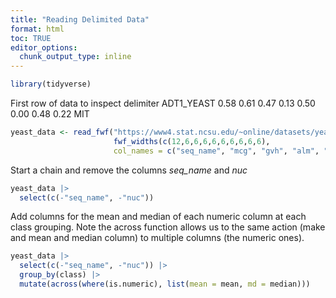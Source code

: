 ```yaml
---
title: "Reading Delimited Data"
format: html
toc: TRUE
editor_options: 
  chunk_output_type: inline
---
```


```r
library(tidyverse)
```

First row of data to inspect delimiter ADT1_YEAST 0.58 0.61 0.47 0.13 0.50 0.00 0.48 0.22 MIT

```r
yeast_data <- read_fwf("https://www4.stat.ncsu.edu/~online/datasets/yeast.data", 
                       fwf_widths(c(12,6,6,6,6,6,6,6,6,6),
                       col_names = c("seq_name", "mcg", "gvh", "alm", "mit", "erl", "pox","vac","nuc","class")))
```

Start a chain and remove the columns *seq_name* and *nuc*

```r
yeast_data |> 
  select(c(-"seq_name", -"nuc"))
```
Add columns for the mean and median of each numeric column at each class grouping. Note the across function allows us to the same action (make and mean and median column) to multiple columns (the numeric ones).
```r
yeast_data |> 
  select(c(-"seq_name", -"nuc")) |>
  group_by(class) |>
  mutate(across(where(is.numeric), list(mean = mean, md = median)))
```


